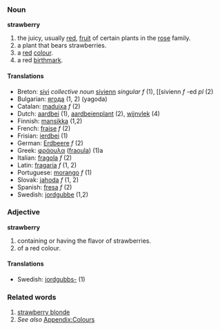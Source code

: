 ===Noun===
'''strawberry'''
#the juicy, usually [[red]], [[fruit]] of certain plants in the [[rose]] family.
#a plant that bears strawberries.
#a [[red]] [[color|colour]].
#a red [[birthmark]].
====Translations====
*Breton: [[sivi]] ''collective noun'' [[sivienn]] ''singular f'' (1), [[sivienn ''f'' -ed ''pl'' (2)
*Bulgarian: [[ягода]] (1, 2) (yagoda)
*Catalan: [[maduixa]] ''f'' (2)
*Dutch: [[aardbei]] (1), [[aardbeienplant]] (2), [[wijnvlek]] (4)
*Finnish: [[mansikka]] (1,2)
*French: [[fraise]] ''f'' (2)
*Frisian: [[ierdbei]] (1)
*German: [[Erdbeere]] ''f'' (2)
*Greek: [[φράουλα]] ([[fraoula]]) (1)a
*Italian: [[fragola]] ''f'' (2)
*Latin: [[fragaria]] ''f'' (1, 2)
*Portuguese: [[morango]] ''f'' (1)
*Slovak: [[jahoda]] ''f'' (1, 2)
*Spanish: [[fresa]] ''f'' (2)
*Swedish: [[jordgubbe]] (1,2)

===Adjective===
'''strawberry'''
#containing or having the flavor of strawberries.
#of a red colour.
====Translations====
*Swedish: [[jordgubbs-]] (1)

===Related words===
#[[strawberry blonde]]
#''See also'' [[Wiktionary_Appendix:Colours|Appendix:Colours]]